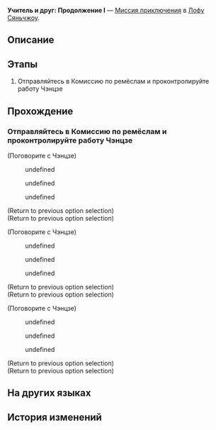 {{Дополнить|Диалоги.}}
{{Миссия Инфобокс
|id              = 2020404
|Название        = 
|Изображение     = Миссия Освоения Учитель и друг Продолжение I.png
|Тип             = Миссия приключения
|События         = 
|Глава           = 
|Условия         = Завершите миссию [[Миссия приключения]] ''[[Учитель и друг: Продолжение I]]'' и дождитесь ежедневного [[Обновление сервера|обновления сервера]]
|Персонажи       = Первопроходец; Чэнцзе
|СтартЛокация    = Комиссия по ремёслам
|Мир             = Лофу Сяньчжоу
|Локации         = Комиссия по ремёслам
|Предыдущая      = 
|Следующая       = 
|Награды         = Кредиты*10 000
}}
'''Учитель и друг: Продолжение I''' — [[Миссия приключения]] в [[Лофу Сяньчжоу]].

==Описание==
{{Описание|<!--официальное описание из Перекрёстка судеб-->}}

==Этапы==
# Отправляйтесь в Комиссию по ремёслам и проконтролируйте работу Чэнцзе

==Прохождение==
{{Дополнить}}

{{Диалог Конец}}

===Отправляйтесь в Комиссию по ремёслам и проконтролируйте работу Чэнцзе===
{{Описание миссии|локация=Комиссия по ремёслам|Мастер Чэнцзе полон решимости завершить проект учителя Райана, и он просит проконтролировать его работу. Вы не до конца понимаете, что от вас требуется, но нужно пойти и всё разузнать.<br />Потребность в стороннем контроле многое говорит о человеке.}}
{{Диалог Начало}}

;(Поговорите с Чэнцзе)
<!--Unknown TalkSentence: 204020601-->
<!--Unknown TalkSentence: 204020602-->
<!--Unknown TalkSentence: 204020603-->
:{{Диалог|Стрелка}} undefined
:<!--Unknown TalkSentence: 204020605-->
:<!--Unknown TalkSentence: 204020606-->
:{{Диалог|Стрелка}} undefined
:<!--Unknown TalkSentence: 204020612-->
:{{Диалог|Стрелка}} undefined
:<!--Unknown TalkSentence: 204020614-->
;(Return to previous option selection)
;(Return to previous option selection)

;(Поговорите с Чэнцзе)
<!--Unknown TalkSentence: 204020601-->
<!--Unknown TalkSentence: 204020602-->
<!--Unknown TalkSentence: 204020603-->
:{{Диалог|Стрелка}} undefined
:<!--Unknown TalkSentence: 204020605-->
:<!--Unknown TalkSentence: 204020606-->
:{{Диалог|Стрелка}} undefined
:<!--Unknown TalkSentence: 204020612-->
:{{Диалог|Стрелка}} undefined
:<!--Unknown TalkSentence: 204020614-->
;(Return to previous option selection)
;(Return to previous option selection)

;(Поговорите с Чэнцзе)
<!--Unknown TalkSentence: 204020601-->
<!--Unknown TalkSentence: 204020602-->
<!--Unknown TalkSentence: 204020603-->
:{{Диалог|Стрелка}} undefined
:<!--Unknown TalkSentence: 204020605-->
:<!--Unknown TalkSentence: 204020606-->
:{{Диалог|Стрелка}} undefined
:<!--Unknown TalkSentence: 204020612-->
:{{Диалог|Стрелка}} undefined
:<!--Unknown TalkSentence: 204020614-->
;(Return to previous option selection)
;(Return to previous option selection)
{{Диалог Конец}}

==На других языках==
{{На других языках
|en   = A Teacher and a Friend: Interlude
|zhs  = 亦师亦友•承
|zht  = 亦師亦友•承
|ja   = 師であり、友であり・承
|ko   = 스승이자 벗•계승
|es   = Un maestro y un amigo (continuación I)
|fr   = Professeur et ami&nbsp;: Interlude
|ru   = Учитель и друг: Продолжение I
|th   = เป็นทั้งครูและเพื่อน: ภาคต่อ
|vi   = Vừa Thầy Vừa Bạn-Tiếp
|de   = Ein Lehrer und ein Freund: Fortsetzung I
|id   = Guru dan Teman: Bersambung
|pt   = Um Professor e um Colega: Interlúdio
}}

==История изменений==
{{История изменений|2.7}}
